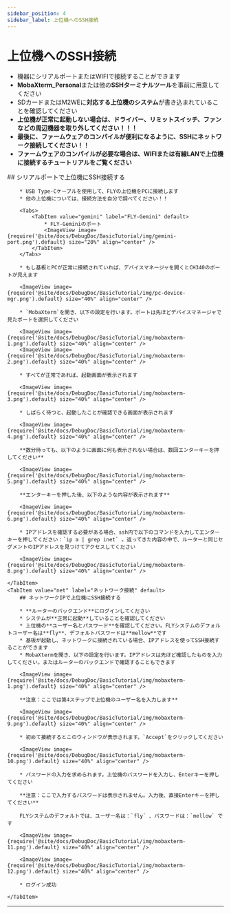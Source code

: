 ```yaml
---
sidebar_position: 4
sidebar_label: 上位機へのSSH接続
---
```






# 上位機へのSSH接続


* 機器にシリアルポートまたはWIFIで接続することができます
* **MobaXterm_Personal**または他の**SSHターミナルツール**を事前に用意してください
* SDカードまたはM2WEに**対応する上位機のシステム**が書き込まれていることを確認してください
* **上位機が正常に起動しない場合は、ドライバー、リミットスイッチ、ファンなどの周辺機器を取り外してください！！！**
* **最後に、ファームウェアのコンパイルが便利になるように、SSHにネットワーク接続してください！！**
* **ファームウェアのコンパイルが必要な場合は、WIFIまたは有線LANで上位機に接続するチュートリアルをご覧ください**

<Tabs>
    <TabItem value="serial" label="シリアルポート接続" default>
        ## シリアルポートで上位機にSSH接続する

        * USB Type-Cケーブルを使用して、FLYの上位機をPCに接続します
        * 他の上位機については、接続方法を自分で調べてください！！

        <Tabs>
            <TabItem value="gemini" label="FLY-Gemini" default>
                * FLY-Geminiのポート
                <ImageView image={require('@site/docs/DebugDoc/BasicTutorial/img/gemini-port.png').default} size="20%" align="center" />
            </TabItem>
        </Tabs>

        * もし基板とPCが正常に接続されていれば、デバイスマネージャを開くとCH340のポートが見えます

        <ImageView image={require('@site/docs/DebugDoc/BasicTutorial/img/pc-device-mgr.png').default} size="40%" align="center" />

        * `MobaXterm`を開き、以下の設定を行います。ポートは先ほどデバイスマネージャで見たポートを選択してください

        <ImageView image={require('@site/docs/DebugDoc/BasicTutorial/img/mobaxterm-1.png').default} size="40%" align="center" />
        <ImageView image={require('@site/docs/DebugDoc/BasicTutorial/img/mobaxterm-2.png').default} size="40%" align="center" />

        * すべてが正常であれば、起動画面が表示されます

        <ImageView image={require('@site/docs/DebugDoc/BasicTutorial/img/mobaxterm-3.png').default} size="40%" align="center" />

        * しばらく待つと、起動したことが確認できる画面が表示されます

        <ImageView image={require('@site/docs/DebugDoc/BasicTutorial/img/mobaxterm-4.png').default} size="40%" align="center" />

        **数分待っても、以下のように画面に何も表示されない場合は、数回エンターキーを押してください**

        <ImageView image={require('@site/docs/DebugDoc/BasicTutorial/img/mobaxterm-5.png').default} size="40%" align="center" />

        **エンターキーを押した後、以下のような内容が表示されます**

        <ImageView image={require('@site/docs/DebugDoc/BasicTutorial/img/mobaxterm-6.png').default} size="40%" align="center" />

        * IPアドレスを確認する必要がある場合、ssh内で以下のコマンドを入力してエンターキーを押してください：`ip a | grep inet` 。返ってきた内容の中で、ルーターと同じセグメントのIPアドレスを見つけてアクセスしてください

        <ImageView image={require('@site/docs/DebugDoc/BasicTutorial/img/mobaxterm-8.png').default} size="40%" align="center" />

    </TabItem>
    <TabItem value="net" label="ネットワーク接続" default>
        ## ネットワークIPで上位機にSSH接続する

        * **ルーターのバックエンド**にログインしてください
        * システムが**正常に起動**していることを確認してください
        * 上位機の**ユーザー名とパスワード**を確認してください。FLYシステムのデフォルトユーザー名は**fly**、デフォルトパスワードは**mellow**です
        * 基板が起動し、ネットワークに接続されている場合、IPアドレスを使ってSSH接続することができます
        * MobaXtermを開き、以下の設定を行います。IPアドレスは先ほど確認したものを入力してください。またはルーターのバックエンドで確認することもできます

        <ImageView image={require('@site/docs/DebugDoc/BasicTutorial/img/mobaxterm-1.png').default} size="40%" align="center" />

        **注意：ここでは第4ステップで上位機のユーザー名を入力します**

        <ImageView image={require('@site/docs/DebugDoc/BasicTutorial/img/mobaxterm-9.png').default} size="40%" align="center" />

        * 初めて接続するとこのウィンドウが表示されます。`Accept`をクリックしてください

        <ImageView image={require('@site/docs/DebugDoc/BasicTutorial/img/mobaxterm-10.png').default} size="40%" align="center" />

        * パスワードの入力を求められます。上位機のパスワードを入力し、Enterキーを押してください

        **注意：ここで入力するパスワードは表示されません。入力後、直接Enterキーを押してください**

        FLYシステムのデフォルトでは、ユーザー名は：`fly` 、パスワードは：`mellow` です

        <ImageView image={require('@site/docs/DebugDoc/BasicTutorial/img/mobaxterm-11.png').default} size="40%" align="center" />

        <ImageView image={require('@site/docs/DebugDoc/BasicTutorial/img/mobaxterm-12.png').default} size="40%" align="center" />

        * ログイン成功

    </TabItem>
</Tabs>

----